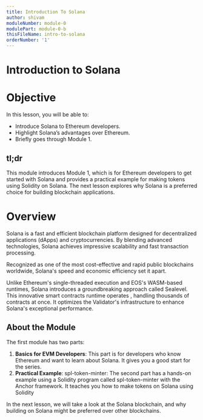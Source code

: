 ```yaml
---
title: Introduction To Solana
author: shivam
moduleNumber: module-0
modulePart: module-0-b
thisFileName: intro-to-solana
orderNumber: '1'
---
```


# Introduction to Solana

# Objective

In this lesson, you will be able to:

- Introduce Solana to Ethereum developers.
- Highlight Solana’s advantages over Ethereum.
- Briefly goes through Module 1.

## tl;dr

This module introduces Module 1, which is for Ethereum developers to get started with Solana and provides a practical example for making tokens using Solidity on Solana. The next lesson explores why Solana is a preferred choice for building blockchain applications.

# Overview

Solana is a fast and efficient blockchain platform designed for decentralized applications (dApps) and cryptocurrencies. By blending advanced technologies, Solana achieves impressive scalability and fast transaction processing.

Recognized as one of the most cost-effective and rapid public blockchains worldwide, Solana's speed and economic efficiency set it apart.

Unlike Ethereum's single-threaded execution and EOS's WASM-based runtimes, Solana introduces a groundbreaking approach called Sealevel. This innovative smart contracts runtime operates , handling thousands of contracts at once. It optimizes the Validator's infrastructure to enhance Solana's exceptional performance.

## About the Module

The first module has two parts:

1. **Basics for EVM Developers**: This part is for developers who know Ethereum and want to learn about Solana. It gives you a good start for the series.
2. **Practical Example**: spl-token-minter: The second part has a hands-on example using a Solidity program called spl-token-minter with the Anchor framework. It teaches you how to make tokens on Solana using Solidity

In the next lesson, we will take a look at the Solana blockchain, and why building on Solana might be preferred over other blockchains.